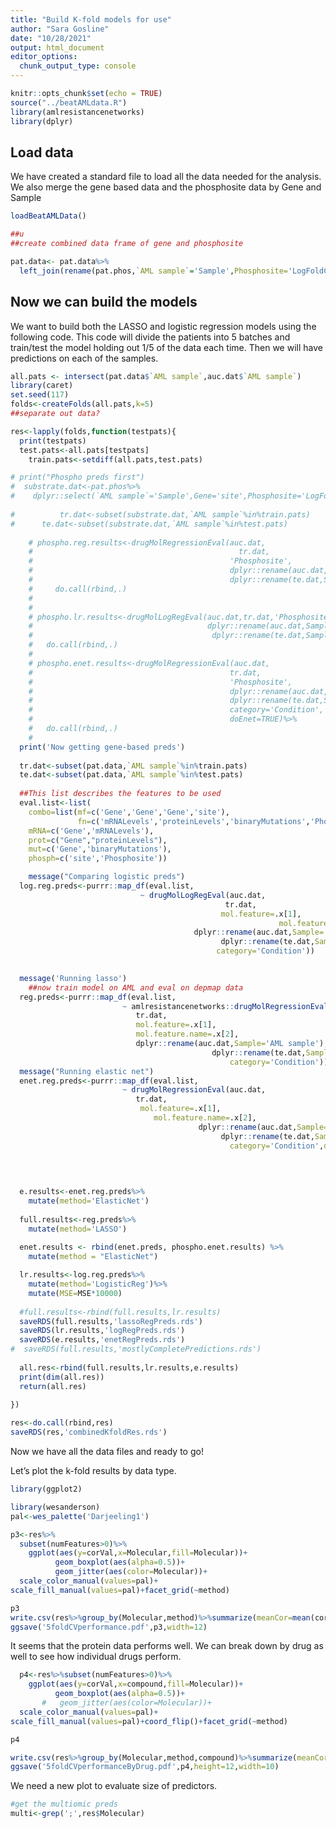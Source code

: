 ```yaml
---
title: "Build K-fold models for use"
author: "Sara Gosline"
date: "10/28/2021"
output: html_document
editor_options: 
  chunk_output_type: console
---
```


```r
knitr::opts_chunk$set(echo = TRUE)
source("../beatAMLdata.R")
library(amlresistancenetworks)
library(dplyr)
```

## Load data
We have created a standard file to load all the data needed for the analysis. We also merge the gene based data and the phosphosite data by Gene and Sample

```r
loadBeatAMLData()

##u
##create combined data frame of gene and phosphosite

pat.data<- pat.data%>%
  left_join(rename(pat.phos,`AML sample`='Sample',Phosphosite='LogFoldChange'))

```

## Now we can build the models

We want to build both the LASSO and logistic regression models using the following code. This code will divide the patients into 5 batches and train/test the model holding out 1/5 of the data each time. Then we will have predictions on each of the samples. 

```r

all.pats <- intersect(pat.data$`AML sample`,auc.dat$`AML sample`)
library(caret)
set.seed(117)
folds<-createFolds(all.pats,k=5)
##separate out data?

res<-lapply(folds,function(testpats){
  print(testpats)
  test.pats<-all.pats[testpats]
    train.pats<-setdiff(all.pats,test.pats)

# print("Phospho preds first")
#  substrate.dat<-pat.phos%>%
#    dplyr::select(`AML sample`='Sample',Gene='site',Phosphosite='LogFoldChange')
  
#          tr.dat<-subset(substrate.dat,`AML sample`%in%train.pats)
#      te.dat<-subset(substrate.dat,`AML sample`%in%test.pats)
      
    # phospho.reg.results<-drugMolRegressionEval(auc.dat,
    #                                              tr.dat,
    #                                            'Phosphosite',
    #                                            dplyr::rename(auc.dat,Sample='AML sample'),
    #                                            dplyr::rename(te.dat,Sample='AML sample'))%>%
    #     do.call(rbind,.)
    #   
    # 
    # phospho.lr.results<-drugMolLogRegEval(auc.dat,tr.dat,'Phosphosite',
    #                                       dplyr::rename(auc.dat,Sample='AML sample'),
    #                                        dplyr::rename(te.dat,Sample='AML sample'))%>%
    #   do.call(rbind,.)
    # 
    # phospho.enet.results<-drugMolRegressionEval(auc.dat,
    #                                            tr.dat,
    #                                            'Phosphosite',
    #                                            dplyr::rename(auc.dat,Sample='AML sample'),
    #                                            dplyr::rename(te.dat,Sample='AML sample'),
    #                                            category='Condition',
    #                                            doEnet=TRUE)%>%
    #   do.call(rbind,.)
    # 
  print('Now getting gene-based preds')
  
  tr.dat<-subset(pat.data,`AML sample`%in%train.pats)
  te.dat<-subset(pat.data,`AML sample`%in%test.pats)
  
  ##This list describes the features to be used  
  eval.list<-list(
    combo=list(mf=c('Gene','Gene','Gene','site'),
               fn=c('mRNALevels','proteinLevels','binaryMutations','Phosphosite')),
    mRNA=c('Gene','mRNALevels'),
    prot=c("Gene","proteinLevels"),
    mut=c('Gene','binaryMutations'),
    phosph=c('site','Phosphosite'))

    message("Comparing logistic preds")
  log.reg.preds<-purrr::map_df(eval.list,
                             ~ drugMolLogRegEval(auc.dat,
                                                tr.dat,
                                               mol.feature=.x[1],
                                                            mol.feature.name=.x[2],
                                         dplyr::rename(auc.dat,Sample='AML sample'),
                                               dplyr::rename(te.dat,Sample='AML sample'),
                                              category='Condition'))

      
  message('Running lasso')
    ##now train model on AML and eval on depmap data
  reg.preds<-purrr::map_df(eval.list,
                         ~ amlresistancenetworks::drugMolRegressionEval(auc.dat,
                            tr.dat,
                            mol.feature=.x[1],
                            mol.feature.name=.x[2],                                                   
                            dplyr::rename(auc.dat,Sample='AML sample'),
                                             dplyr::rename(te.dat,Sample='AML sample'),
                                                 category='Condition'))
  message("Running elastic net")
  enet.reg.preds<-purrr::map_df(eval.list,
                         ~ drugMolRegressionEval(auc.dat,
                            tr.dat,
                             mol.feature=.x[1],
                                mol.feature.name=.x[2],
                                          dplyr::rename(auc.dat,Sample='AML sample'),
                                               dplyr::rename(te.dat,Sample='AML sample'),
                                                 category='Condition',doEnet=TRUE))
  
  
  

  e.results<-enet.reg.preds%>%
    mutate(method='ElasticNet')
 
  full.results<-reg.preds%>%
    mutate(method='LASSO')
  
  enet.results <- rbind(enet.preds, phospho.enet.results) %>%
    mutate(method = "ElasticNet")

  lr.results<-log.reg.preds%>%
    mutate(method='LogisticReg')%>%
    mutate(MSE=MSE*10000)
  
  #full.results<-rbind(full.results,lr.results)
  saveRDS(full.results,'lassoRegPreds.rds')
  saveRDS(lr.results,'logRegPreds.rds')
  saveRDS(e.results,'enetRegPreds.rds')
#  saveRDS(full.results,'mostlyCompletePredictions.rds')
  
  all.res<-rbind(full.results,lr.results,e.results)
  print(dim(all.res))
  return(all.res)
  
})

res<-do.call(rbind,res)
saveRDS(res,'combinedKfoldRes.rds')
```

Now we have all the data files and ready to go!

Let's plot the k-fold results by data type. 
```r
library(ggplot2)

library(wesanderson)
pal<-wes_palette('Darjeeling1')

p3<-res%>%
  subset(numFeatures>0)%>%
    ggplot(aes(y=corVal,x=Molecular,fill=Molecular))+
          geom_boxplot(aes(alpha=0.5))+
          geom_jitter(aes(color=Molecular))+
  scale_color_manual(values=pal)+
scale_fill_manual(values=pal)+facet_grid(~method)

p3
write.csv(res%>%group_by(Molecular,method)%>%summarize(meanCor=mean(corVal,na.rm=T))%>%arrange(desc(meanCor)),file='table1_overallPerf.csv')
ggsave('5foldCVperformance.pdf',p3,width=12)

```

It seems that the protein data performs well. We can break down by drug as well to see how individual drugs perform.

```r

  p4<-res%>%subset(numFeatures>0)%>%
    ggplot(aes(y=corVal,x=compound,fill=Molecular))+
          geom_boxplot(aes(alpha=0.5))+
       #   geom_jitter(aes(color=Molecular))+
  scale_color_manual(values=pal)+
scale_fill_manual(values=pal)+coord_flip()+facet_grid(~method)

p4

write.csv(res%>%group_by(Molecular,method,compound)%>%summarize(meanCor=mean(corVal,na.rm=T),samples=mean(numSamples,na.rm=T))%>%arrange(desc(meanCor)),'table2.csv')
ggsave('5foldCVperformanceByDrug.pdf',p4,height=12,width=10)
```

We need a new plot to evaluate size of predictors. 

```r

#get the multiomic preds
multi<-grep(';',res$Molecular)


```
